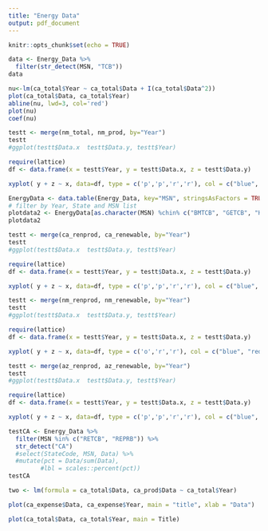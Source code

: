 ```yaml
---
title: "Energy Data"
output: pdf_document
---
```


```r
knitr::opts_chunk$set(echo = TRUE)
```

```r
data <- Energy_Data %>% 
  filter(str_detect(MSN, "TCB"))
data
```


```r
nu<-lm(ca_total$Year ~ ca_total$Data + I(ca_total$Data^2))
plot(ca_total$Data, ca_total$Year)
abline(nu, lwd=3, col='red')
plot(nu)
coef(nu)
```

```r
testt <- merge(nm_total, nm_prod, by="Year")
testt
#ggplot(testt$Data.x  testt$Data.y, testt$Year)

require(lattice)
df <- data.frame(x = testt$Year, y = testt$Data.x, z = testt$Data.y)

xyplot( y + z ~ x, data=df, type = c('p','p','r','r'), col = c("blue", "red"), auto.key=T)
```

```r
EnergyData <- data.table(Energy_Data, key="MSN", stringsAsFactors = TRUE)
# filter by Year, State and MSN list
plotdata2 <- EnergyData[as.character(MSN) %chin% c("BMTCB", "GETCB", "HYTCB", "SOTCB", "WYTCB") & StateCode == "CA"]
plotdata2
```

```r
testt <- merge(ca_renprod, ca_renewable, by="Year")
testt
#ggplot(testt$Data.x  testt$Data.y, testt$Year)

require(lattice)
df <- data.frame(x = testt$Year, y = testt$Data.x, z = testt$Data.y)

xyplot( y + z ~ x, data=df, type = c('p','p','r','r'), col = c("blue", "red"), auto.key=T)
```

```r
testt <- merge(nm_renprod, nm_renewable, by="Year")
testt
#ggplot(testt$Data.x  testt$Data.y, testt$Year)

require(lattice)
df <- data.frame(x = testt$Year, y = testt$Data.x, z = testt$Data.y)

xyplot( y + z ~ x, data=df, type = c('o','r','r'), col = c("blue", "red"), auto.key=T)
```

```r
testt <- merge(az_renprod, az_renewable, by="Year")
testt
#ggplot(testt$Data.x  testt$Data.y, testt$Year)

require(lattice)
df <- data.frame(x = testt$Year, y = testt$Data.x, z = testt$Data.y)

xyplot( y + z ~ x, data=df, type = c('p','p','r','r'), col = c("blue", "red"), auto.key=T)
```

```r
testCA <- Energy_Data %>%
  filter(MSN %in% c("RETCB", "REPRB")) %>%
  str_detect("CA")
  #select(StateCode, MSN, Data) %>%
  #mutate(pct = Data/sum(Data),
         #lbl = scales::percent(pct))
testCA

```

```r
two <- lm(formula = ca_total$Data, ca_prod$Data ~ ca_total$Year)
```
```r
plot(ca_expense$Data, ca_expense$Year, main = "title", xlab = "Data")
```

```r
plot(ca_total$Data, ca_total$Year, main = Title)
```